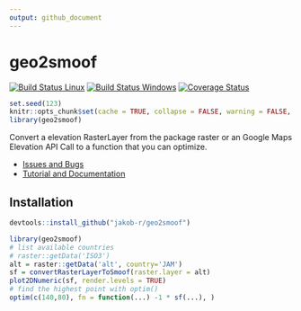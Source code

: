 ```yaml
---
output: github_document
---
```

# geo2smoof

[![Build Status Linux](https://travis-ci.org/jakob-r/geo2smoof.svg?branch=master)](https://travis-ci.org/jakob-r/geo2smoof)
[![Build Status Windows](https://ci.appveyor.com/api/projects/status/gpgwbr4ac5lnp0jl?svg=true)](https://ci.appveyor.com/project/jakob-r/geo2smoof)
[![Coverage Status](https://coveralls.io/repos/github/jakob-r/geo2smoof/badge.svg?branch=master)](https://coveralls.io/github/jakob-r/geo2smoof?branch=master)



```r
set.seed(123)
knitr::opts_chunk$set(cache = TRUE, collapse = FALSE, warning = FALSE, error = FALSE)
library(geo2smoof)
```

Convert a elevation RasterLayer from the package raster or an Google Maps Elevation API Call to a function that you can optimize.

* [Issues and Bugs](https://github.com/jakob-r/geo2smoof/issues)
* [Tutorial and Documentation](https://jakob-r.github.io/geo2smoof)

## Installation
```r
devtools::install_github("jakob-r/geo2smoof")
```


```r
library(geo2smoof)
# list available countries
# raster::getData('ISO3')
alt = raster::getData('alt', country='JAM')
sf = convertRasterLayerToSmoof(raster.layer = alt)
plot2DNumeric(sf, render.levels = TRUE)
# find the highest point with optim()
optim(c(140,80), fn = function(...) -1 * sf(...), )
```
